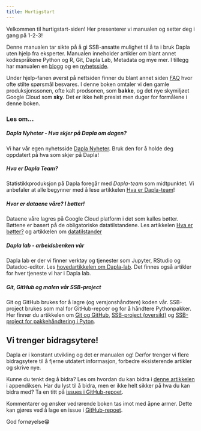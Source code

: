 ```yaml
---
title: Hurtigstart
---
```


Velkommen til hurtigstart-siden! Her presenterer vi manualen og setter deg i gang på 1-2-3!

Denne manualen tar sikte på å gi SSB-ansatte mulighet til å ta i bruk Dapla uten hjelp fra eksperter. Manualen inneholder artikler om blant annet kodespråkene Python og R, Git, Dapla Lab, Metadata og mye mer. I tillegg har manualen en [blogg](../blog/index.qmd) og en [nyhetsside](../news/index.qmd).

Under hjelp-fanen øverst på nettsiden finner du blant annet siden [FAQ](../FAQ.html) hvor ofte stilte spørsmål besvares. I denne boken omtaler vi den gamle produksjonssonen, ofte kalt prodsonen, som **bakke**, og det nye skymiljøet Google Cloud som **sky**. Det er ikke helt presist men duger for formålene i denne boken.

### Les om...

##### **Dapla Nyheter - Hva skjer på Dapla om dagen?**

Vi har vår egen nyhetsside [Dapla Nyheter](../news/index.qmd). Bruk den for å holde deg oppdatert på hva som skjer på Dapla!

##### **Hva er Dapla Team?**

Statistikkproduksjon på Dapla foregår med *Dapla-team* som midtpunktet. Vi anbefaler at alle begynner med å lese artikkelen [Hva er Dapla-team](hva-er-dapla-team.qmd)!

##### **Hvor er dataene våre? I bøtter!**

Dataene våre lagres på Google Cloud platform i det som kalles bøtter. Bøttene er basert på de obligatoriske datatilstandene. Les artikkelen [Hva er bøtter?](hva-er-botter.qmd) og artikkelen om [datatilstander](datatilstander.qmd)

##### **Dapla lab - arbeidsbenken vår**

Dapla lab er der vi finner verktøy og tjenester som Jupyter, RStudio og Datadoc-editor. Les [hovedartikkelen om Dapla-lab](dapla-lab.qmd). Det finnes også artikler for hver tjeneste vi har i Dapla lab.

##### **Git, GitHub og malen vår SSB-project**

Git og GitHub brukes for å lagre (og versjonshåndtere) koden vår. SSB-project brukes som mal for GitHub-repoer og for å håndtere Pythonpakker. Her finner du artikkelen om [Git og GitHub](git-og-github.qmd), [SSB-project (oversikt)](ssb-project.qmd) og [SSB-project for pakkehåndtering i Pyton](poetry-ssb-project.qmd).

::: {.callout-note}
## Vi trenger bidragsytere!
Dapla er i konstant utvikling og det er manualen og! Derfor trenger vi flere bidragsytere til å fjerne utdatert informasjon, forbedre eksisterende artikler og skrive nye.

Kunne du tenkt deg å bidra? Les om hvordan du kan bidra i [denne artikkelen](./contribution.qmd) i appendiksen.
Har du lyst til å bidra, men er ikke helt sikker på hva du kan bidra med? Ta en titt på [issues i GitHub-repoet](https://github.com/statisticsnorway/dapla-manual/issues).
:::

Kommentarer og ønsker vedrørende boken tas imot med åpne armer. Dette kan gjøres ved å lage en issue i [GitHub-repoet](https://github.com/statisticsnorway/dapla-manual/issues).

God fornøyelse😁